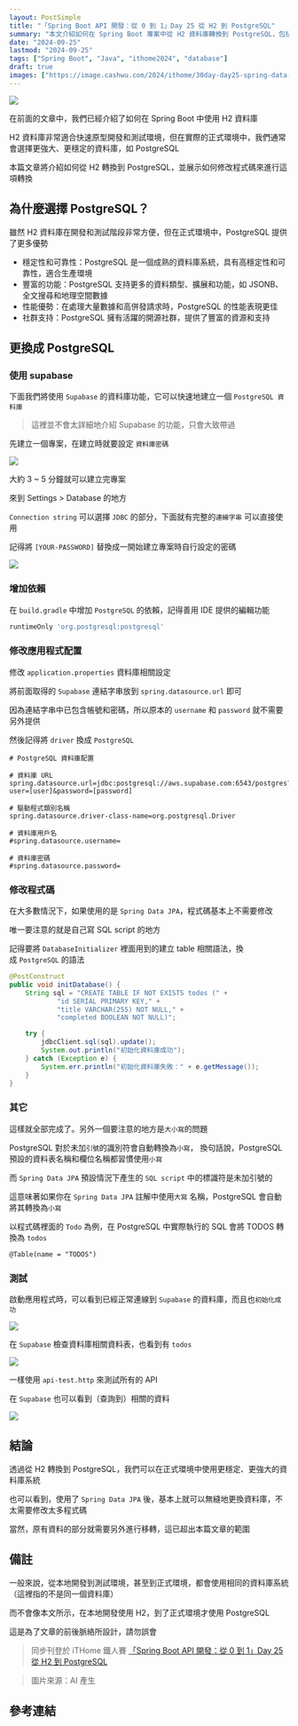 ```yaml
---
layout: PostSimple
title: "「Spring Boot API 開發：從 0 到 1」Day 25 從 H2 到 PostgreSQL"
summary: "本文介紹如何在 Spring Boot 專案中從 H2 資料庫轉換到 PostgreSQL，包括使用 Supabase 建立 PostgreSQL 資料庫、修改依賴和配置、調整程式碼等步驟。文章還討論了 PostgreSQL 的優勢、大小寫問題，以及使用 Spring Data JPA 實現無縫資料庫切換的便利性"
date: "2024-09-25"
lastmod: "2024-09-25"
tags: ["Spring Boot", "Java", "ithome2024", "database"]
draft: true
images: ["https://image.cashwu.com/2024/ithome/30day-day25-spring-data-jpa-migrating-from-h2-to-postgresql/cover.webp"]
---
```


![](https://image.cashwu.com/2024/ithome/30day-day25-spring-data-jpa-migrating-from-h2-to-postgresql/cover.webp)


在前面的文章中，我們已經介紹了如何在 Spring Boot 中使用 H2 資料庫

H2 資料庫非常適合快速原型開發和測試環境，但在實際的正式環境中，我們通常會選擇更強大、更穩定的資料庫，如 PostgreSQL

本篇文章將介紹如何從 H2 轉換到 PostgreSQL，並展示如何修改程式碼來進行這項轉換

## 為什麼選擇 PostgreSQL？

雖然 H2 資料庫在開發和測試階段非常方便，但在正式環境中，PostgreSQL 提供了更多優勢

- 穩定性和可靠性：PostgreSQL 是一個成熟的資料庫系統，具有高穩定性和可靠性，適合生產環境
- 豐富的功能：PostgreSQL 支持更多的資料類型、擴展和功能，如 JSONB、全文搜尋和地理空間數據
- 性能優勢：在處理大量數據和高併發請求時，PostgreSQL 的性能表現更佳
- 社群支持：PostgreSQL 擁有活躍的開源社群，提供了豐富的資源和支持

## 更換成 PostgreSQL

### 使用 supabase

下面我們將使用 `Supabase` 的資料庫功能，它可以快速地建立一個 `PostgreSQL 資料庫` 

> 這裡並不會太詳細地介紹 Supabase 的功能，只會大致帶過

先建立一個專案，在建立時就要設定 `資料庫密碼`

![](https://image.cashwu.com/2024/ithome/30day-day25-spring-data-jpa-migrating-from-h2-to-postgresql/01.webp)


大約 3 ~ 5 分鐘就可以建立完專案

來到 Settings > Database 的地方

`Connection string` 可以選擇 `JDBC` 的部分，下面就有完整的`連線字串` 可以直接使用


記得將 `[YOUR-PASSWORD]` 替換成一開始建立專案時自行設定的密碼
  
![](https://image.cashwu.com/2024/ithome/30day-day25-spring-data-jpa-migrating-from-h2-to-postgresql/02.webp)

### 增加依賴

在 `build.gradle` 中增加 `PostgreSQL` 的依賴，記得善用 IDE 提供的編輯功能

```groovy
runtimeOnly 'org.postgresql:postgresql'
```

### 修改應用程式配置


修改 `application.properties` 資料庫相關設定

將前面取得的 `Supabase` 連結字串放到 `spring.datasource.url` 即可

因為連結字串中已包含帳號和密碼，所以原本的 `username` 和 `password` 就不需要另外提供

然後記得將 `driver` 換成 `PostgreSQL` 

```properties
# PostgreSQL 資料庫配置

# 資料庫 URL
spring.datasource.url=jdbc:postgresql://aws.supabase.com:6543/postgres?user=[user]&password=[password]

# 驅動程式類別名稱
spring.datasource.driver-class-name=org.postgresql.Driver

# 資料庫用戶名
#spring.datasource.username=

# 資料庫密碼
#spring.datasource.password=
```

### 修改程式碼


在大多數情況下，如果使用的是 `Spring Data JPA`，程式碼基本上不需要修改

唯一要注意的就是自己寫 SQL script 的地方

記得要將 `DatabaseInitializer` 裡面用到的建立 table 相關語法，換成 `PostgreSQL` 的語法


```java
@PostConstruct
public void initDatabase() {
    String sql = "CREATE TABLE IF NOT EXISTS todos (" +
            "id SERIAL PRIMARY KEY," +
            "title VARCHAR(255) NOT NULL," +
            "completed BOOLEAN NOT NULL)";

    try {
        jdbcClient.sql(sql).update();
        System.out.println("初始化資料庫成功");
    } catch (Exception e) {
        System.err.println("初始化資料庫失敗：" + e.getMessage());
    }
}
```

### 其它

這樣就全部完成了。另外一個要注意的地方是`大小寫`的問題

PostgreSQL 對於未加`引號`的識別符會自動轉換為`小寫`， 換句話說，PostgreSQL 預設的資料表名稱和欄位名稱都習慣使用`小寫` 

而 `Spring Data JPA` 預設情況下產生的 `SQL script` 中的標識符是未加引號的

這意味著如果你在 `Spring Data JPA` 註解中使用`大寫` 名稱，PostgreSQL 會自動將其轉換為`小寫` 

  

以程式碼裡面的 `Todo` 為例，在 PostgreSQL 中實際執行的 SQL 會將 TODOS 轉換為 `todos` 

```
@Table(name = "TODOS")
```


### 測試

啟動應用程式時，可以看到已經正常連線到 `Supabase` 的資料庫，而且也`初始化成功` 

![](https://image.cashwu.com/2024/ithome/30day-day25-spring-data-jpa-migrating-from-h2-to-postgresql/03.webp)

在 `Supabase` 檢查資料庫相關資料表，也看到有 `todos` 

![](https://image.cashwu.com/2024/ithome/30day-day25-spring-data-jpa-migrating-from-h2-to-postgresql/04.webp)


一樣使用 `api-test.http` 來測試所有的 API

在 `Supabase` 也可以看到（查詢到）相關的資料

  
![](https://image.cashwu.com/2024/ithome/30day-day25-spring-data-jpa-migrating-from-h2-to-postgresql/05.webp)


## 結論

透過從 H2 轉換到 PostgreSQL，我們可以在正式環境中使用更穩定、更強大的資料庫系統

也可以看到，使用了 `Spring Data JPA` 後，基本上就可以無縫地更換資料庫，不太需要修改太多程式碼

當然，原有資料的部分就需要另外進行移轉，這已超出本篇文章的範圍

## 備註

一般來說，從本地開發到測試環境，甚至到正式環境，都會使用相同的資料庫系統（這裡指的不是同一個資料庫）

而不會像本文所示，在本地開發使用 H2，到了正式環境才使用 PostgreSQL

這是為了文章的前後脈絡所設計，請勿誤會


> 同步刊登於 iTHome 鐵人賽 [「Spring Boot API 開發：從 0 到 1」Day 25 從 H2 到 PostgreSQL](https://ithelp.ithome.com.tw/articles/10348840)

> 圖片來源：AI 產生

## 參考連結
